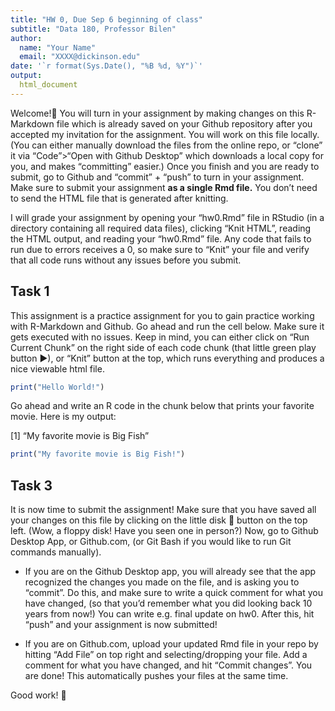 ```yaml
---
title: "HW 0, Due Sep 6 beginning of class"
subtitle: "Data 180, Professor Bilen"
author: 
  name: "Your Name"
  email: "XXXX@dickinson.edu"
date: '`r format(Sys.Date(), "%B %d, %Y")`'
output: 
  html_document
---
```


Welcome!🎪 You will turn in your assignment by making changes on this R-Markdown file which is already saved on your Github repository after you accepted my invitation for the assignment. You will work on this file locally. (You can either manually download the files from the online repo, or "clone" it via "Code">"Open with Github Desktop" which downloads a local copy for you, and makes "committing" easier.) Once you finish and you are ready to submit, go to Github and "commit" + "push" to turn in your assignment. Make sure to submit your assignment **as a single Rmd file.** You don't need to send the HTML file that is generated after knitting.

I will grade your assignment by opening your "hw0.Rmd" file in RStudio (in a directory containing all required data files), clicking "Knit HTML", reading the HTML output, and reading your "hw0.Rmd" file. Any code that fails to run due to errors receives a 0, so make sure to "Knit" your file and verify that all code runs without any issues before you submit.

## Task 1

This assignment is a practice assignment for you to gain practice working with R-Markdown and Github. Go ahead and run the cell below. Make sure it gets executed with no issues. Keep in mind, you can either click on "Run Current Chunk" on the right side of each code chunk (that little green play button ▶), or "Knit" button at the top, which runs everything and produces a nice viewable html file.

```r
print("Hello World!")
```
Go ahead and write an R code in the chunk below that prints your favorite movie. Here is my output:

[1] "My favorite movie is Big Fish"

```r
print("My favorite movie is Big Fish!")
```

## Task 3

It is now time to submit the assignment! Make sure that you have saved all your changes on this file by clicking on the little disk 💾 button on the top left. (Wow, a floppy disk! Have you seen one in person?) Now, go to Github Desktop App, or Github.com, (or Git Bash if you would like to run Git commands manually). 

* If you are on the Github Desktop app, you will already see that the app recognized the changes you made on the file, and is asking you to "commit". Do this, and make sure to write a quick comment for what you have changed, (so that you'd remember what you did looking back 10 years from now!) You can write e.g. final update on hw0. After this, hit "push" and your assignment is now submitted! 

* If you are on Github.com, upload your updated Rmd file in your repo by hitting "Add File" on top right and selecting/dropping your file. Add a comment for what you have changed, and hit "Commit changes". You are done! This automatically pushes your files at the same time. 

Good work! 🏁


